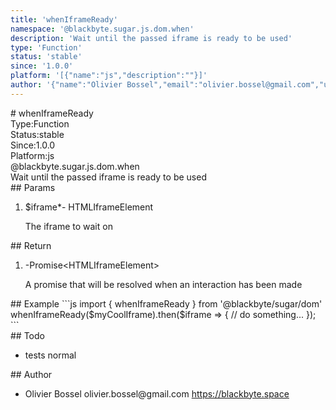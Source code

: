 ```yaml
---
title: 'whenIframeReady'
namespace: '@blackbyte.sugar.js.dom.when'
description: 'Wait until the passed iframe is ready to be used'
type: 'Function'
status: 'stable'
since: '1.0.0'
platform: '[{"name":"js","description":""}]'
author: '{"name":"Olivier Bossel","email":"olivier.bossel@gmail.com","url":"https://blackbyte.space"}'
---
```

<div class="docmap -mdx">
# whenIframeReady
<div class="docmap_metas">
<div class="docmap_type"><span class="docmap_type-label">Type:</span><span class="docmap_type-value">Function</span></div>
<div class="docmap_status"><span class="docmap_status-label">Status:</span><span class="docmap_status-value -stable">stable</span></div>
<div class="docmap_since"><span class="docmap_since-label">Since:</span><span class="docmap_since-value">1.0.0</span></div>
<div class="docmap_platform"><span class="docmap_platform-label">Platform:</span><span class="docmap_platform-value -js">js</span></div>
</div>
<div class="docmap_namespace">@blackbyte.sugar.js.dom.when</div>
<div class="docmap_description typo-lead typo-format">
Wait until the passed iframe is ready to be used
</div>
<div class="docmap_params">
## Params
<ol class="docmap_list">
<li class="docmap_item">
<span class="docmap_name">$iframe<span class="docmap_required">*</span></span><span class="docmap_default">-</span> <span class="docmap_type">HTMLIframeElement</span>
<p class="docmap_description">The iframe to wait on</p>
</li>
</ol>
</div>
<div class="docmap_return">
## Return
<ol class="docmap_list">
<li class="docmap_item">
<span class="docmap_default">-</span><span class="docmap_type">Promise&lt;HTMLIframeElement&gt;</span>
<p class="docmap_description">A promise that will be resolved when an interaction has been made</p>
</li>
</ol>
</div>
<div class="docmap_examples">
## Example
<s-code language="js" header>
```js
import { whenIframeReady } from '@blackbyte/sugar/dom'
whenIframeReady($myCoolIframe).then($iframe => {
     // do something...
});
```
</s-code>
</div>
<div class="docmap_todo">
## Todo
<ul class="docmap_list">
<li class="docmap_item">
<span class="docmap_description">tests</span>
<span class="docmap_priority -normal">normal</span>
</li>
</ul>
</div>
<div class="docmap_author">
## Author
<ul class="docmap_list">
<li class="docmap_item">
<span class="docmap_name">Olivier Bossel</span>
<span class="docmap_email">olivier.bossel@gmail.com</span>
<a href="https://blackbyte.space" target="_blank" class="docmap_url">https://blackbyte.space</a>
</li>
</ul>
</div>
</div>